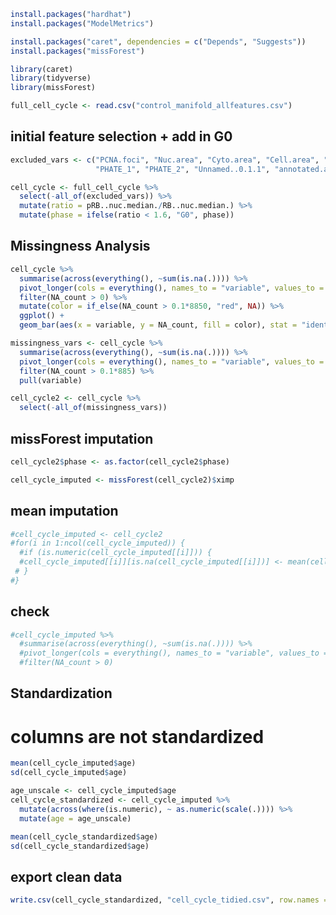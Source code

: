 
```r
install.packages("hardhat")
install.packages("ModelMetrics")
```

```r
install.packages("caret", dependencies = c("Depends", "Suggests"))
install.packages("missForest")
```

```r
library(caret)
library(tidyverse)
library(missForest)
```

```r
full_cell_cycle <- read.csv("control_manifold_allfeatures.csv")
```


## initial feature selection + add in G0
```r
excluded_vars <- c("PCNA.foci", "Nuc.area", "Cyto.area", "Cell.area", "DNA.content", 
                   "PHATE_1", "PHATE_2", "Unnamed..0.1.1", "annotated.age", "annotated.phase")

cell_cycle <- full_cell_cycle %>%
  select(-all_of(excluded_vars)) %>%
  mutate(ratio = pRB..nuc.median./RB..nuc.median.) %>%
  mutate(phase = ifelse(ratio < 1.6, "G0", phase))
```


## Missingness Analysis
```r
cell_cycle %>%
  summarise(across(everything(), ~sum(is.na(.)))) %>%
  pivot_longer(cols = everything(), names_to = "variable", values_to = "NA_count") %>%
  filter(NA_count > 0) %>%
  mutate(color = if_else(NA_count > 0.1*8850, "red", NA)) %>%
  ggplot() +
  geom_bar(aes(x = variable, y = NA_count, fill = color), stat = "identity")
```

```r
missingness_vars <- cell_cycle %>%
  summarise(across(everything(), ~sum(is.na(.)))) %>%
  pivot_longer(cols = everything(), names_to = "variable", values_to = "NA_count") %>%
  filter(NA_count > 0.1*885) %>%
  pull(variable)
```

```r
cell_cycle2 <- cell_cycle %>%
  select(-all_of(missingness_vars))
```

## missForest imputation

```r
cell_cycle2$phase <- as.factor(cell_cycle2$phase)

cell_cycle_imputed <- missForest(cell_cycle2)$ximp
```

## mean imputation

```r
#cell_cycle_imputed <- cell_cycle2
#for(i in 1:ncol(cell_cycle_imputed)) {
  #if (is.numeric(cell_cycle_imputed[[i]])) {
  #cell_cycle_imputed[[i]][is.na(cell_cycle_imputed[[i]])] <- mean(cell_cycle_imputed[[i]], na.rm = TRUE)
 # }
#}  
```

## check
```r
#cell_cycle_imputed %>%
  #summarise(across(everything(), ~sum(is.na(.)))) %>%
  #pivot_longer(cols = everything(), names_to = "variable", values_to = "NA_count") %>%
  #filter(NA_count > 0)
```

## Standardization

# columns are not standardized
```r
mean(cell_cycle_imputed$age)
sd(cell_cycle_imputed$age)
```

```r
age_unscale <- cell_cycle_imputed$age
cell_cycle_standardized <- cell_cycle_imputed %>%
  mutate(across(where(is.numeric), ~ as.numeric(scale(.)))) %>%
  mutate(age = age_unscale)
```

```r
mean(cell_cycle_standardized$age)
sd(cell_cycle_standardized$age)
```


## export clean data
```r
write.csv(cell_cycle_standardized, "cell_cycle_tidied.csv", row.names = FALSE)
```



